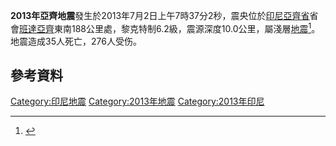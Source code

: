 {{noteTA |G1=Earthquake }}
{{Infobox earthquake
|title              = 2013亞齊地震
|image              = 
|image alt          = 
|imagecaption       =
|map                = 
|map alt            = 
|map_caption        =
|map2 = {{Location map | Indonesia Sumatra
 | relief = yes
 | label =
 | lat = 4.698
 | long = 96.687
 | mark = Bullseye1.png                                   
 | marksize = 40
 | position = top
 | width = 250
 | float = center
 | caption = }}
|map2_caption      = 震央位置圖
|dae               = {{Start date|2013|07|02}} 
|origintime         = 07:37:02 UTC
|duration           = 15秒
|magnitude          = 6.2 [[矩震級|M<sub>w</sub>]] 
|depth              = {{convert|10|km|mi|0|abbr=on}} 
|location           = {{coord|4.698|N|96.687|E|region:ID_type:event|display=inline,title}} 
|type               =
|countries affected = {{IDN}}
|damage             = 超過3,000間房屋被毀
|intensity          = 
|PGA                = <!-- NN''[[Peak_ground_acceleration|g]]'' -->
|tsunami            = 
|landslide          = Yes
|foreshocks         =
|aftershocks        = 4.3, 5.5, 5.2 [[矩震級|M<sub>w</sub>]]
|casualties         = 35死276傷8失蹤
}}
'''2013年亞齊地震'''發生於2013年7月2日上午7時37分2秒，震央位於[[印尼|印尼]][[亞齊省|亞齊省]]省會[[班達亞齊|班達亞齊]]東南188公里處，黎克特制6.2級，震源深度10.0公里，屬淺層[[地震|地震]]<ref>{{Cite web |url= http://edition.cnn.com/2013/07/02/world/asia/indonesia-earthquake/ |title= Quake in Indonesia kills 22, injures more than 200 |author= Jethro Mullen和Kathy Quiano |date= 2013年7月3日 |publisher= [[有線電視新聞網|有線電視新聞網]] |language= en |accessdate= 2013年7月4日 |quote=  |archive-date= 2020年11月25日 |archive-url= https://web.archive.org/web/20201125174927/https://edition.cnn.com/2013/07/02/world/asia/indonesia-earthquake/ |dead-url= no }}</ref>。地震造成35人死亡，276人受伤。

== 參考資料 ==
{{Reflist}}

{{2013年地震}}

[[Category:印尼地震|Category:印尼地震]]
[[Category:2013年地震|Category:2013年地震]]
[[Category:2013年印尼|Category:2013年印尼]]